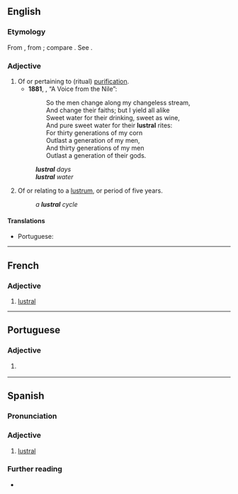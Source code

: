 ==English==

===Etymology===
From {{etyl|la|en}} {{lena}} {{m|la|lustralis}}, from {{m|la|lustrum}}; compare {{etyl|fr|en}} {{m|fr|lustral}}. See {{m|en|lustrum}}.

===Adjective===
{{head|en|adjective}}

# Of or pertaining to (ritual) [[purification]].
#* '''1881''', {{w|James Thomson (poet, born 1834)|James Thomson (B. V.)}}, “A Voice from the Nile”:
#*: So the men change along my changeless stream,<br>And change their faiths; but I yield all alike<br>Sweet water for their drinking, sweet as wine,<br>And pure sweet water for their '''lustral''' rites:<br>For thirty generations of my corn<br>Outlast a generation of my men,<br>And thirty generations of my men<br>Outlast a generation of their gods.
#: '''''lustral''' days''
#: '''''lustral''' water''
# Of or relating to a [[lustrum]], or period of five years.
#: ''a '''lustral''' cycle''

====Translations====
{{trans-top|relating to ritual purification}}
* Portuguese: {{t|pt|lustral}}
{{trans-mid}}
{{trans-bottom}}

----

==French==

===Adjective===
{{fr-adj}}

# [[#English|lustral]]

----

==Portuguese==

===Adjective===
{{pt-adj|lustra|l}}

# {{l|en|lustral}} {{gloss|relating to ritual purification}}

----

==Spanish==

===Pronunciation===
{{es-IPA}}

===Adjective===
{{es-adj}}

# [[#English|lustral]]

===Further reading===
* {{R:DRAE}}